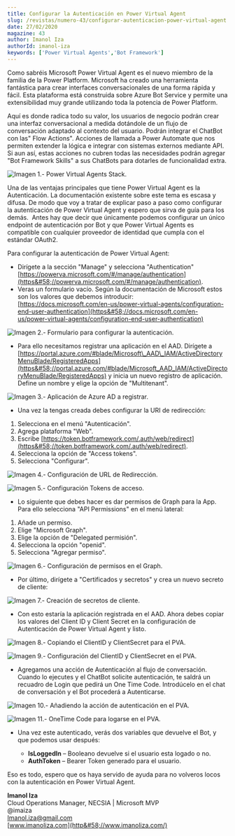 ```yaml
---
title: Configurar la Autenticación en Power Virtual Agent
slug: /revistas/numero-43/configurar-autenticacion-power-virtual-agent
date: 27/02/2020
magazine: 43
author: Imanol Iza
authorId: imanol-iza
keywords: ['Power Virtual Agents','Bot Framework']
---
```






Como sabréis Microsoft Power Virtual Agent es el nuevo miembro de la familia de la Power Platform. Microsoft ha creado una herramienta fantástica para crear interfaces conversacionales de una forma rápida y fácil. Esta plataforma está construida sobre Azure Bot Service y permite una extensibilidad muy grande utilizando toda la potencia de Power Platform.

Aquí es donde radica todo su valor, los usuarios de negocio podrán crear una interfaz conversacional a medida dotándole de un flujo de conversación adaptado al contexto del usuario. Podrán integrar el ChatBot con las" Flow Actions". Acciones de llamada a Power Automate que nos permiten extender la lógica e integrar con sistemas externos mediante API. Si aun así, estas acciones no cubren todas las necesidades podrán agregar "Bot Framework Skills" a sus ChatBots para dotarles de funcionalidad extra.

![Imagen 1.- Power Virtual Agents Stack.](../../../images/numero43/configurar-autenticacion-power-virtual-agent/image1.png)

Una de las ventajas principales que tiene Power Virtual Agent es la Autenticación. La documentación existente sobre este tema es escasa y difusa. De modo que voy a tratar de explicar paso a paso como configurar la autenticación de Power Virtual Agent y espero que sirva de guía para los demás.  Antes hay que decir que únicamente podemos configurar un único endpoint de autenticación por Bot y que Power Virtual Agents es compatible con cualquier proveedor de identidad que cumpla con el estándar OAuth2.

Para configurar la autenticación de Power Virtual Agent:

- Dirígete a la sección "Manage" y selecciona "Authentication" [https://powerva.microsoft.com/#/manage/authentication](https&#58;//powerva.microsoft.com/#/manage/authentication).
- Veras un formulario vacío. Según la documentación de Microsoft estos son los valores que debemos introducir: [https://docs.microsoft.com/en-us/power-virtual-agents/configuration-end-user-authentication](https&#58;//docs.microsoft.com/en-us/power-virtual-agents/configuration-end-user-authentication)


![Imagen 2.- Formulario para configurar la autenticación.](../../../images/numero43/configurar-autenticacion-power-virtual-agent/image2.png)

- Para ello necesitamos registrar una aplicación en el AAD. Dirígete a [https://portal.azure.com/#blade/Microsoft\_AAD\_IAM/ActiveDirectoryMenuBlade/RegisteredApps](https&#58;//portal.azure.com/#blade/Microsoft_AAD_IAM/ActiveDirectoryMenuBlade/RegisteredApps) y inicia un nuevo registro de aplicación. Define un nombre y elige la opción de "Multitenant".


![Imagen 3.- Aplicación de Azure AD a registrar.](../../../images/numero43/configurar-autenticacion-power-virtual-agent/image3.png)

- Una vez la tengas creada debes configurar la URI de redirección:


1. Selecciona en el menú "Autenticación".
2. Agrega plataforma "Web".
3. Escribe [https://token.botframework.com/.auth/web/redirect](https&#58;//token.botframework.com/.auth/web/redirect).
4. Selecciona la opción de "Access tokens".
5. Selecciona "Configurar".


![Imagen 4.- Configuración de URL de Redirección.](../../../images/numero43/configurar-autenticacion-power-virtual-agent/image4.png)

![Imagen 5.- Configuración Tokens de acceso.](../../../images/numero43/configurar-autenticacion-power-virtual-agent/image5.png)

- Lo siguiente que debes hacer es dar permisos de Graph para la App. Para ello selecciona "API Permissions" en el menú lateral:


1. Añade un permiso.
2. Elige "Microsoft Graph".
3. Elige la opción de "Delegated permisión".
4. Selecciona la opción "openid".
5. Selecciona "Agregar permiso".​


![Imagen 6.- Configuración de permisos en el Graph.](../../../images/numero43/configurar-autenticacion-power-virtual-agent/image6.png)

- Por último, dirígete a "Certificados y secretos" y crea un nuevo secreto de cliente:


![Imagen 7.- Creación de secretos de cliente.](../../../images/numero43/configurar-autenticacion-power-virtual-agent/image7.png)

- Con esto estaría la aplicación registrada en el AAD. Ahora debes copiar los valores del Client ID y Client Secret en la configuración de Autenticación de Power Virtual Agent y listo.


![Imagen 8.- Copiando el ClientID y ClientSecret para el PVA.](../../../images/numero43/configurar-autenticacion-power-virtual-agent/image8.png)

![Imagen 9.- Configuración del ClientID y ClientSecret en el PVA.](../../../images/numero43/configurar-autenticacion-power-virtual-agent/image9.png)

- Agregamos una acción de Autenticación al flujo de conversación. Cuando lo ejecutes y el ChatBot solicite autenticación, te saldrá un recuadro de Login que pedirá un One Time Code. Introdúcelo en el chat de conversación y el Bot procederá a Autenticarse.


![Imagen 10.- Añadiendo la acción de autenticación en el PVA.](../../../images/numero43/configurar-autenticacion-power-virtual-agent/image10.png)

![Imagen 11.- OneTime Code para logarse en el PVA.](../../../images/numero43/configurar-autenticacion-power-virtual-agent/image11.png)

- Una vez este autenticado, verás dos variables que devuelve el Bot, y que podemos usar después:


    - **IsLoggedIn** – Booleano devuelve si el usuario esta logado o no.
    - **AuthToken** – Bearer Token generado para el usuario.


Eso es todo, espero que os haya servido de ayuda para no volveros locos con la autenticación en Power Virtual Agent.



**Imanol Iza** <br />
Cloud Operations Manager, NECSIA | Microsoft MVP <br />
@imaiza <br />
[Imanol.iza@gmail.com](mailto&#58;Imanol.iza@gmail.com) <br />
[www.imanoliza.com](http&#58;//www.imanoliza.com/) <br />